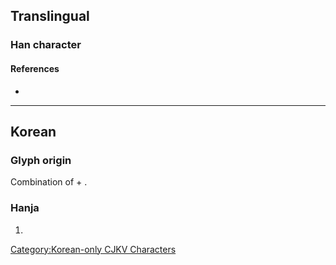 {{character info}}
==Translingual==

===Han character===
{{Han char|rn=5|rad=乙|as=02|sn=3|four=|canj=ON|ids=⿱人乙}}

====References====
* {{Han ref|kx=0084.051|dkj=|dj=|hdz=|uh=3408|ud=13320|bh=|bd=}}

----

==Korean==
===Glyph origin===
{{ko-etym-gukja}} Combination of {{m|ko|入|ts=[[입]]|tr=ip|pos=hun-reading: {{ko-l|들}}, future determiner of the verb stem {{ko-l|들—|to enter, to go in}}}} + {{m|ko|乙|ts=을|tr=eul|pos=used as marker to represent the last consonant {{ko-l|ㄹ}}}}.

===Hanja===
{{ko-hanja/new|음역자|둘}}

# {{hanja form of|둘}}

[[Category:Korean-only CJKV Characters]]